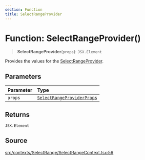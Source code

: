 ```yaml
---
section: Function
title: SelectRangeProvider
---
```


# Function: SelectRangeProvider()

> **SelectRangeProvider**(`props`): `JSX.Element`

Provides the values for the [SelectRangeProvider](/api/latest/functions/SelectRangeProvider.mdx).

## Parameters

| Parameter | Type |
| :------ | :------ |
| `props` | [`SelectRangeProviderProps`](/api/latest/interfaces/SelectRangeProviderProps.mdx) |

## Returns

`JSX.Element`

## Source

[src/contexts/SelectRange/SelectRangeContext.tsx:56](https://github.com/gpbl/react-day-picker/blob/a8bfa5451/src/contexts/SelectRange/SelectRangeContext.tsx#L56)
